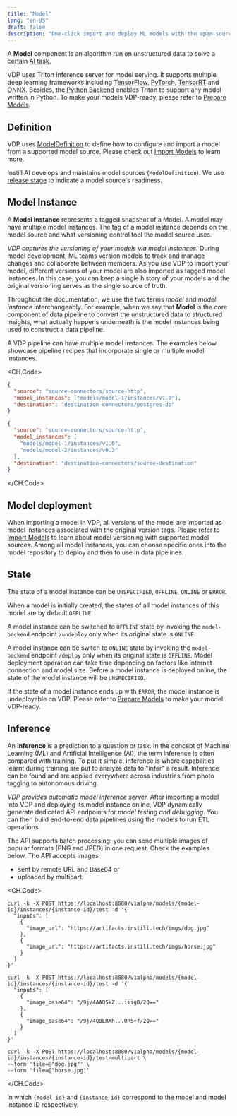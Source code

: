 ```yaml
---
title: "Model"
lang: "en-US"
draft: false
description: "One-click import and deploy ML models with the open-source unstructured data ETL tool VDP https://github.com/instill-ai/vdp"
---
```


A **Model** component is an algorithm run on unstructured data to solve a certain [AI task](ai-task).

VDP uses Triton Inference server for model serving. It supports multiple deep learning frameworks including [TensorFlow](https://www.tensorflow.org), [PyTorch](https://pytorch.org/), [TensorRT](https://developer.nvidia.com/tensorrt) and [ONNX](https://onnx.ai).
Besides, the [Python Backend](https://github.com/triton-inference-server/python_backend) enables Triton to support any model written in Python.
To make your models VDP-ready, please refer to [Prepare Models](/docs/prepare-models/overview).

## Definition

VDP uses [ModelDefinition](https://github.com/instill-ai/protobufs/blob/main/vdp/model/v1alpha/model_definition.proto#L30-L76) to define how to configure and import a model from a supported model source.
Please check out [Import Models](/docs/import-models/overview) to learn more.

Instill AI develops and maintains model sources (`ModelDefinition`). We use [release stage](overview#release-stage) to indicate a model source's readiness.

## Model Instance

A **Model Instance** represents a tagged snapshot of a Model. A model may have multiple model instances.
The tag of a model instance depends on the model source and what versioning control tool the model source uses.

_VDP captures the versioning of your models via model instances._
During model development, ML teams version models to track and manage changes and collaborate between members.
As you use VDP to import your model, different versions of your model are also imported as tagged model instances.
In this case, you can keep a single history of your models and the original versioning serves as the single source of truth.

Throughout the documentation, we use the two terms _model_ and _model instance_ interchangeably.
For example, when we say that **Model** is the core component of data pipeline to convert the unstructured data to structured insights, what actually happens underneath is the model instances being used to construct a data pipeline.

A VDP pipeline can have multiple model instances. The examples below showcase pipeline recipes that incorporate single or multiple model instances.

<CH.Code>

```json single-model-instance-pipeline
{
  "source": "source-connectors/source-http",
  "model_instances": ["models/model-1/instances/v1.0"],
  "destination": "destination-connectors/postgres-db"
}
```

```json multiple-model-instance-pipeline
{
  "source": "source-connectors/source-http",
  "model_instances": [
    "models/model-1/instances/v1.0",
    "models/model-2/instances/v0.3"
  ],
  "destination": "destination-connectors/source-destination"
}
```

</CH.Code>

## Model deployment

When importing a model in VDP, all versions of the model are imported as model instances associated with the original version tags.
Please refer to [Import Models](/docs/import-models/overview) to learn about model versioning with supported model sources.
Among all model instances, you can choose specific ones into the model repository to deploy and then to use in data pipelines.

<ZoomableImg
  src="/docs-assets/core-concepts/model-and-model-instance.svg"
  alt="VDP model and model instance"
/>

## State

The state of a model instance can be `UNSPECIFIED`, `OFFLINE`, `ONLINE` or `ERROR`.

When a model is initially created, the states of all model instances of this model are by default `OFFLINE`.

A model instance can be switched to `OFFLINE` state by invoking the `model-backend` endpoint `/undeploy` only when its original state is `ONLINE`.

A model instance can be switch to `ONLINE` state by invoking the `model-backend` endpoint `/deploy` only when its original state is `OFFLINE`.
Model deployment operation can take time depending on factors like Internet connection and model size.
Before a model instance is deployed online, the state of the model instance will be `UNSPECIFIED`.

If the state of a model instance ends up with `ERROR`, the model instance is undeployable on VDP. Please refer to [Prepare Models](/docs/prepare-models/overview) to make your model VDP-ready.

<div align="center">
  <ZoomableImg
    src="/docs-assets/core-concepts/model-instance-state.svg"
    alt="  The finite-state-machine (FSM) diagram for the model instance state transition logic"
    width="500"
  />
</div>

## Inference

An **inference** is a prediction to a question or task. In the concept of Machine Learning (ML) and Artificial Intelligence (AI), the term inference is often compared with training.
To put it simple, inference is where capabilities learnt during training are put to analyze data to "infer" a result. Inference can be found and are applied everywhere across industries from photo tagging to autonomous driving.

_VDP provides automatic model inference server._
After importing a model into VDP and deploying its model instance online, VDP dynamically generate dedicated API endpoints for _model testing and debugging_.
You can then build end-to-end data pipelines using the models to run ETL operations.

The API supports batch processing: you can send multiple images of popular formats (PNG and JPEG) in one request. Check the examples below.
The API accepts images

- sent by remote URL and Base64 or
- uploaded by multipart.

<CH.Code>

```shellscript cURL(url)
curl -k -X POST https://localhost:8080/v1alpha/models/{model-id}/instances/{instance-id}/test -d '{
  "inputs": [
    {
      "image_url": "https://artifacts.instill.tech/imgs/dog.jpg"
    },
    {
      "image_url": "https://artifacts.instill.tech/imgs/horse.jpg"
    }
  ]
}'
```

```shellscript cURL(base64)
curl -k -X POST https://localhost:8080/v1alpha/models/{model-id}/instances/{instance-id}/test -d '{
  "inputs": [
    {
      "image_base64": "/9j/4AAQSkZ...iiigD/2Q=="
    },
    {
      "image_base64": "/9j/4QBLRXh...UR5+f/2Q=="
    }
  ]
}'
```

```shellscript cURL(multipart)
curl -k -X POST https://localhost:8080/v1alpha/models/{model-id}/instances/{instance-id}/test-multipart \
--form 'file=@"dog.jpg"' \
--form 'file=@"horse.jpg"'
```

</CH.Code>

in which `{model-id}` and `{instance-id}` correspond to the model and model instance ID respectively.
